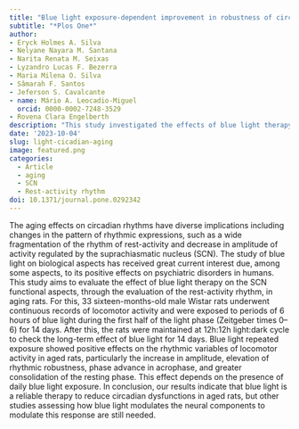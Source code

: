```yaml
---
title: "Blue light exposure-dependent improvement in robustness of circadian rest-activity rhythm in aged rats"
subtitle: "*Plos One*"
author: 
- Eryck Holmes A. Silva
- Nelyane Nayara M. Santana
- Narita Renata M. Seixas
- Lyzandro Lucas F. Bezerra
- Maria Milena O. Silva
- Sâmarah F. Santos
- Jeferson S. Cavalcante
- name: Mário A. Leocadio-Miguel
  orcid: 0000-0002-7248-3529
- Rovena Clara Engelberth
description: "This study investigated the effects of blue light therapy on circadian rhythms in aging rats. Exposure to blue light for 14 days improved locomotor rhythmicity, increasing amplitude, robustness, and phase advance while enhancing rest-phase consolidation. However, these benefits required continuous exposure. The findings suggest that blue light may help mitigate age-related circadian dysfunctions, though further research is needed to understand the underlying neural mechanisms."
date: '2023-10-04'
slug: light-cicadian-aging
image: featured.png
categories:
  - Article
  - aging 
  - SCN
  - Rest-activity rhythm
doi: 10.1371/journal.pone.0292342
---
```


The aging effects on circadian rhythms have diverse implications including changes in the pattern of rhythmic expressions, such as a wide fragmentation of the rhythm of rest-activity and decrease in amplitude of activity regulated by the suprachiasmatic nucleus (SCN). The study of blue light on biological aspects has received great current interest due, among some aspects, to its positive effects on psychiatric disorders in humans. This study aims to evaluate the effect of blue light therapy on the SCN functional aspects, through the evaluation of the rest-activity rhythm, in aging rats. For this, 33 sixteen-months-old male Wistar rats underwent continuous records of locomotor activity and were exposed to periods of 6 hours of blue light during the first half of the light phase (Zeitgeber times 0–6) for 14 days. After this, the rats were maintained at 12h:12h light:dark cycle to check the long-term effect of blue light for 14 days. Blue light repeated exposure showed positive effects on the rhythmic variables of locomotor activity in aged rats, particularly the increase in amplitude, elevation of rhythmic robustness, phase advance in acrophase, and greater consolidation of the resting phase. This effect depends on the presence of daily blue light exposure. In conclusion, our results indicate that blue light is a reliable therapy to reduce circadian dysfunctions in aged rats, but other studies assessing how blue light modulates the neural components to modulate this response are still needed.